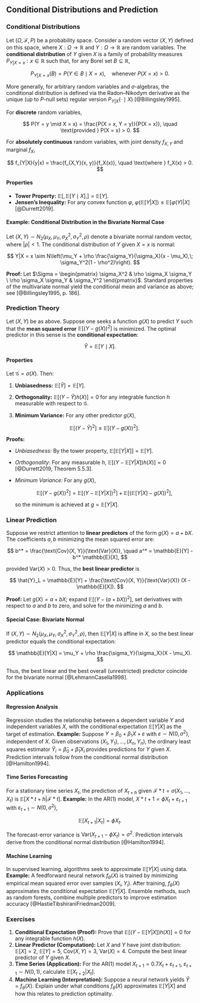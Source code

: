 ## Conditional Distributions and Prediction

### Conditional Distributions

Let $(\Omega, \mathcal{F}, P)$ be a probability space. Consider a random vector $(X, Y)$ defined on this space, where $X : \Omega \to \mathbb{R}$ and $Y : \Omega \to \mathbb{R}$ are random variables. The **conditional distribution** of $Y$ given $X$ is a family of probability measures ${P_{Y|X=x} : x \in \mathbb{R}}$ such that, for any Borel set $B \subseteq \mathbb{R}$,

$$
P_{Y|X=x}(B) = P(Y \in B \mid X = x), \quad \text{whenever } P(X = x) > 0.
$$

More generally, for arbitrary random variables and $\sigma$-algebras, the conditional distribution is defined via the Radon–Nikodym derivative as the unique (up to $P$-null sets) regular version $P_{Y|X}(\cdot \mid X)$ [@Billingsley1995].

For **discrete** random variables,

$$
P(Y = y \mid X = x) = \frac{P(X = x, Y = y)}{P(X = x)}, \quad \text{provided } P(X = x) > 0.
$$

For **absolutely continuous** random variables, with joint density $f_{X,Y}$ and marginal $f_X$,

$$
f_{Y|X}(y|x) = \frac{f_{X,Y}(x, y)}{f_X(x)}, \quad \text{where } f_X(x) > 0.
$$

#### Properties

* **Tower Property:** $\mathbb{E}\left[,\mathbb{E}[Y \mid X],\right] = \mathbb{E}[Y]$.
* **Jensen’s Inequality:** For any convex function $\varphi$, $\varphi(\mathbb{E}[Y|X]) \leq \mathbb{E}[\varphi(Y)|X]$ [@Durrett2019].

#### Example: Conditional Distribution in the Bivariate Normal Case

Let $(X, Y) \sim N_2(\mu_X, \mu_Y, \sigma_X^2, \sigma_Y^2, \rho)$ denote a bivariate normal random vector, where $|\rho| < 1$. The conditional distribution of $Y$ given $X = x$ is normal:

$$
Y|X = x \sim N\left(\mu_Y + \rho \frac{\sigma_Y}{\sigma_X}(x - \mu_X),\; \sigma_Y^2(1 - \rho^2)\right).
$$

**Proof:**
Let $\Sigma = \begin{pmatrix} \sigma_X^2 & \rho \sigma_X \sigma_Y \ \rho \sigma_X \sigma_Y & \sigma_Y^2 \end{pmatrix}$. Standard properties of the multivariate normal yield the conditional mean and variance as above; see [@Billingsley1995, p. 186].

### Prediction Theory

Let $(X, Y)$ be as above. Suppose one seeks a function $g(X)$ to predict $Y$ such that the **mean squared error** $\mathbb{E}[(Y - g(X))^2]$ is minimized. The optimal predictor in this sense is the **conditional expectation**:

$$
\hat{Y} = \mathbb{E}[Y \mid X].
$$

#### Properties

Let $\mathcal{G} = \sigma(X)$. Then:

1. **Unbiasedness:** $\mathbb{E}[\hat{Y}] = \mathbb{E}[Y]$.

2. **Orthogonality:** $\mathbb{E}[(Y - \hat{Y}) h(X)] = 0$ for any integrable function $h$ measurable with respect to $\mathcal{G}$.

3. **Minimum Variance:** For any other predictor $g(X)$,

   $$
   \mathbb{E}[(Y - \hat{Y})^2] \leq \mathbb{E}[(Y - g(X))^2].
   $$

**Proofs:**

* *Unbiasedness*: By the tower property, $\mathbb{E}[\mathbb{E}[Y|X]] = \mathbb{E}[Y]$.
* *Orthogonality*: For any measurable $h$, $\mathbb{E}[(Y - \mathbb{E}[Y|X])h(X)] = 0$ [@Durrett2019, Theorem 5.5.3].
* *Minimum Variance*: For any $g(X)$,

  $$
  \mathbb{E}\left[(Y - g(X))^2\right] = \mathbb{E}\left[(Y - \mathbb{E}[Y|X])^2\right] + \mathbb{E}\left[(\mathbb{E}[Y|X] - g(X))^2\right],
  $$

  so the minimum is achieved at $g = \mathbb{E}[Y|X]$.

### Linear Prediction

Suppose we restrict attention to **linear predictors** of the form $g(X) = a + b X$. The coefficients $a, b$ minimizing the mean squared error are:

$$
b^* = \frac{\text{Cov}(X, Y)}{\text{Var}(X)}, \quad a^* = \mathbb{E}[Y] - b^* \mathbb{E}[X],
$$

provided $\text{Var}(X) > 0$. Thus, the **best linear predictor** is

$$
\hat{Y}_L = \mathbb{E}[Y] + \frac{\text{Cov}(X, Y)}{\text{Var}(X)} (X - \mathbb{E}[X]).
$$

**Proof:**
Let $g(X) = a + bX$; expand $\mathbb{E}[(Y - (a + bX))^2]$, set derivatives with respect to $a$ and $b$ to zero, and solve for the minimizing $a$ and $b$.

#### Special Case: Bivariate Normal

If $(X, Y) \sim N_2(\mu_X, \mu_Y, \sigma_X^2, \sigma_Y^2, \rho)$, then $\mathbb{E}[Y|X]$ is affine in $X$, so the best linear predictor equals the conditional expectation:

$$
\mathbb{E}[Y|X] = \mu_Y + \rho \frac{\sigma_Y}{\sigma_X}(X - \mu_X).
$$

Thus, the best linear and the best overall (unrestricted) predictor coincide for the bivariate normal [@LehmannCasella1998].

### Applications

#### Regression Analysis

Regression studies the relationship between a dependent variable $Y$ and independent variables $X$, with the conditional expectation $\mathbb{E}[Y|X]$ as the target of estimation.
**Example:**
Suppose $Y = \beta_0 + \beta_1 X + \varepsilon$ with $\varepsilon \sim N(0, \sigma^2)$, independent of $X$. Given observations $(X_1, Y_1), \ldots, (X_n, Y_n)$, the ordinary least squares estimator $\hat{Y}_i = \hat{\beta}_0 + \hat{\beta}_1 X_i$ provides predictions for $Y$ given $X$. Prediction intervals follow from the conditional normal distribution [@Hamilton1994].

#### Time Series Forecasting

For a stationary time series ${X_t}$, the prediction of $X_{t+h}$ given $\mathcal{F}*t = \sigma(X_1, \ldots, X_t)$ is $\mathbb{E}[X*{t+h} | \mathcal{F}*t]$.
**Example:**
In the AR(1) model, $X*{t+1} = \phi X_t + \varepsilon_{t+1}$ with $\varepsilon_{t+1} \sim N(0, \sigma^2)$,

$$
\mathbb{E}[X_{t+1}|X_t] = \phi X_t.
$$

The forecast-error variance is $\text{Var}(X_{t+1} - \phi X_t) = \sigma^2$. Prediction intervals derive from the conditional normal distribution [@Hamilton1994].

#### Machine Learning

In supervised learning, algorithms seek to approximate $\mathbb{E}[Y|X]$ using data.
**Example:**
A feedforward neural network $f_\theta(X)$ is trained by minimizing empirical mean squared error over samples $(X_i, Y_i)$. After training, $f_\theta(X)$ approximates the conditional expectation $\mathbb{E}[Y|X]$. Ensemble methods, such as random forests, combine multiple predictors to improve estimation accuracy [@HastieTibshiraniFriedman2009].

### Exercises

1. **Conditional Expectation (Proof):**
   Prove that $\mathbb{E}[(Y - \mathbb{E}[Y|X]) h(X)] = 0$ for any integrable function $h(X)$.
2. **Linear Predictor (Computation):**
   Let $X$ and $Y$ have joint distribution: $\mathbb{E}[X] = 2$, $\mathbb{E}[Y] = 5$, $\text{Cov}(X, Y) = 3$, $\text{Var}(X) = 4$. Compute the best linear predictor of $Y$ given $X$.
3. **Time Series (Application):**
   For the AR(1) model $X_{t+1} = 0.7 X_t + \varepsilon_{t+1}$, $\varepsilon_{t+1} \sim N(0, 1)$, calculate $\mathbb{E}[X_{t+2} | X_t]$.
4. **Machine Learning (Interpretation):**
   Suppose a neural network yields $\hat{Y} = f_\theta(X)$. Explain under what conditions $f_\theta(X)$ approximates $\mathbb{E}[Y|X]$ and how this relates to prediction optimality.
